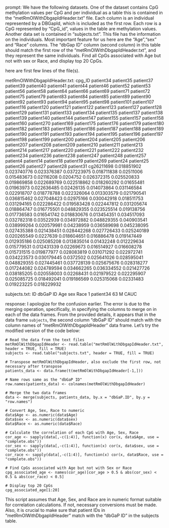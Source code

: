 prompt:
We have the following datasets. One of the dataset contains CpG methylation values per CpG and per individual as a table this is contained in the “metRmOlWithDbgapIdHeader.txt” file. Each column is an individual represented by a DBGapId, which is included as the first row. Each row is a CpG represented by "CpG_id", values in the table are methylation values. Another data set is contained in “subjects.txt”. This file has the information on the individuals. Most important feature for us here are the "Age","sex" and "Race" columns. The "dbGap ID" column (second column) in this table should match the first row of the "metRmOlWithDbgapIdHeader.txt", and they represent the same individuals. Find all CpGs associated with Age but not with sex or Race, and display top 20 CpGs.

here are first few lines of the file(s).

metRmOlWithDbgapIdHeader.txt:
cpg_ID	patient34	patient35	patient37	patient39	patient40	patient41	patient44	patient46	patient52	patient53	patient56	patient58	patient64	patient66	patient69	patient71	patient72	patient75	patient79	patient83	patient84	patient85	patient89	patient90	patient92	patient93	patient94	patient95	patient98	patient101	patient107	patient116	patient120	patient121	patient122	patient123	patient127	patient128	patient129	patient131	patient133	patient134	patient135	patient137	patient138	patient139	patient140	patient144	patient147	patient155	patient157	patient158	patient160	patient270	patient169	patient175	patient176	patient179	patient180	patient182	patient183	patient185	patient186	patient187	patient188	patient189	patient190	patient191	patient193	patient194	patient195	patient196	patient197	patient198	patient199	patient200	patient204	patient205	patient206	patient207	patient208	patient209	patient210	patient211	patient213	patient214	patient217	patient220	patient221	patient222	patient232	patient234	patient236	patient238	patient247	patient248	patient257	patient4	patient14	patient18	patient19	patient269	patient24	patient25	patient26	patient27	patient28	patient31
cg26211698	0.018851902	0.023740776	0.023376387	0.037223975	0.018711838	0.02511006	0.015483673	0.02116208	0.0204752	0.026372315	0.025520833	0.019869858	0.022689769	0.022518862	0.018260292	0.01655481	0.01963973	0.022636485	0.02426135	0.014073864	0.031146584	0.022918707	0.018778788	0.022326064	0.013303579	0.021790541	0.036815462	0.027048423	0.02975166	0.030042918	0.018511753	0.031294165	0.022286422	0.019583428	0.022447812	0.031205674	0.018864747	0.016775501	0.048829355	0.023525514	0.019138756	0.017736583	0.016541742	0.018830676	0.013454351	0.034517093	0.032782318	0.03522939	0.034972882	0.048829355	0.040903541	0.038999264	0.020579981	0.04238959	0.036589698	0.045238095	0.027435388	0.021438451	0.028442268	0.027726433	0.025240189	0.020265549	0.0227639	0.018604651	0.016886478	0.019147449	0.012935186	0.025085208	0.013835014	0.01432248	0.012229634	0.015779531	0.012431339	0.02269673	0.016514927	0.016608278	0.015731515	0.019877977	0.028083819	0.031071292	0.022972741	0.034223573	0.030179445	0.0372502	0.025641026	0.028595041	0.048829355	0.027445461	0.037728139	0.025675676	0.028318277	0.017244082	0.024789594	0.034662265	0.036334552	0.021427726	0.038185205	0.020558003	0.02268431	0.021979522	0.022295907	0.025085725	0.018492041	0.019186569	0.025315068	0.02331483	0.019223225	0.018229932


subjects.txt:
ID	dbGaP ID	Age	sex	Race
1	patient34	63	M	CAUC


response:
I apologize for the confusion earlier. The error is due to the merging operation, specifically, in specifying the columns to merge on in each of the data frames. From the provided details, it appears that in the data frame `subjects`, the second column "dbGaP ID" should match with the column names of "metRmOlWithDbgapIdHeader" data frame.
Let's try the modified version of the code below:

```
# Read the data from the text files 
metRmOlWithDbgapIdHeader <- read.table("metRmOlWithDbgapIdHeader.txt", header = TRUE, fill = TRUE)
subjects <- read.table("subjects.txt", header = TRUE, fill = TRUE)

# Transpose metRmOlWithDbgapIdHeader, also exclude the first row, not necessary after transpose
patients_data <- data.frame(t(metRmOlWithDbgapIdHeader[-1,]))

# Name rows same as the "dbGaP ID"
row.names(patients_data) <- colnames(metRmOlWithDbgapIdHeader)

# Merge the two data frames
data <- merge(subjects, patients_data, by.x = "dbGaP.ID", by.y = "row.names")

# Convert Age, Sex, Race to numeric
data$Age <- as.numeric(data$Age)
data$sex <- as.numeric(data$sex)
data$Race <- as.numeric(data$Race)

# Calculate the correlation of each CpG with Age, Sex, Race
cor_age <- sapply(data[,-c(1:4)], function(x) cor(x, data$Age, use = "complete.obs"))
cor_sex <- sapply(data[,-c(1:4)], function(x) cor(x, data$sex, use = "complete.obs"))
cor_race <- sapply(data[,-c(1:4)], function(x) cor(x, data$Race, use = "complete.obs"))

# Find CpGs associated with Age but not with Sex or Race
cpg_associated_age <- names(cor_age)[cor_age > 0.5 & abs(cor_sex) < 0.5 & abs(cor_race) < 0.5]

# Display top 20 CpGs
cpg_associated_age[1:20]
```

This script assumes that Age, Sex, and Race are in numeric format suitable for correlation calculations. If not, necessary conversions must be made. Also, it is crucial to make sure that patient IDs in "metRmOlWithDbgapIdHeader" match with the "dbGaP ID" in the subjects table.
